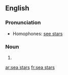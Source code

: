 ==English==

===Pronunciation===
* Homophones: [[see stars]]

===Noun===
{{head|en|plural|head=[[sea]] [[stars]]}}

# {{plural of|sea star|lang=en}}

[[ar:sea stars]]
[[fr:sea stars]]
